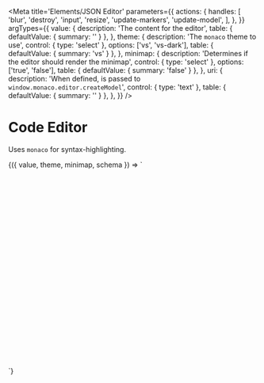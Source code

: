 
<Meta
  title='Elements/JSON Editor'
  parameters={{
    actions: {
      handles: [
        'blur',
        'destroy',
        'input',
        'resize',
        'update-markers',
        'update-model',
      ],
    },
  }}
  argTypes={{
    value: {
      description: 'The content for the editor',
      table: { defaultValue: { summary: '' } },
    },
    theme: {
      description: 'The `monaco` theme to use',
      control: { type: 'select' },
      options: ['vs', 'vs-dark'],
      table: { defaultValue: { summary: 'vs' } },
    },
    minimap: {
      description: 'Determines if the editor should render the minimap',
      control: { type: 'select' },
      options: ['true', 'false'],
      table: { defaultValue: { summary: 'false' } },
    },
    uri: {
      description:
        'When defined, is passed to `window.monaco.editor.createModel`',
      control: { type: 'text' },
      table: { defaultValue: { summary: '' } },
    },
  }}
/>

# Code Editor

Uses `monaco` for syntax-highlighting.

<Canvas>
  <Story
    name='With validation'
    args={{
      value: jsonCodeExampleSrc,
      schema: jsonSchemaExampleSrc,
    }}
  >
    {({ value, theme, minimap, schema }) => `
    <div style='width: 400px; height: 400px;'>
      <v-json-editor
        value='${value}'
        theme='${theme}'
        minimap='${minimap}'
        schema='${schema}'
      />
    </div>
    `}
  </Story>
</Canvas>
